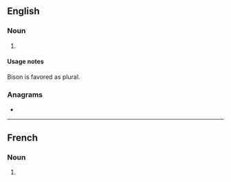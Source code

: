 {{also|Bisons}}
==English==

===Noun===
{{head|en|noun form}}

# {{plural of|bison|lang=en}}

====Usage notes====
Bison is favored as plural.

===Anagrams===
* {{anagrams|en|a=binoss|Bisson|bisson}}

----

==French==

===Noun===
{{head|fr|noun plural form|g=m}}

# {{plural of|bison|lang=fr}}
